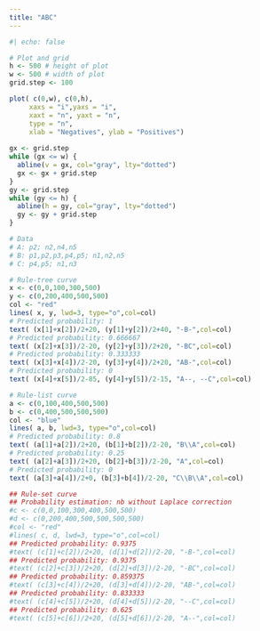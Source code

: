 ```yaml
---
title: "ABC"
---
```



```r
#| echo: false

# Plot and grid
h <- 500 # height of plot
w <- 500 # width of plot
grid.step <- 100

plot( c(0,w), c(0,h),  
     xaxs = "i",yaxs = "i",
     xaxt = "n", yaxt = "n",
     type = "n",
     xlab = "Negatives", ylab = "Positives")
     
gx <- grid.step
while (gx <= w) {
  abline(v = gx, col="gray", lty="dotted")
  gx <- gx + grid.step
}
gy <- grid.step
while (gy <= h) {
  abline(h = gy, col="gray", lty="dotted")
  gy <- gy + grid.step
}

# Data
# A: p2; n2,n4,n5
# B: p1,p2,p3,p4,p5; n1,n2,n5
# C: p4,p5; n1,n3

# Rule-tree curve
x <- c(0,0,100,300,500)
y <- c(0,200,400,500,500)
col <- "red"
lines( x, y, lwd=3, type="o",col=col)
# Predicted probability: 1
text( (x[1]+x[2])/2+20, (y[1]+y[2])/2+40, "-B-",col=col)
# Predicted probability: 0.666667
text( (x[2]+x[3])/2-20, (y[2]+y[3])/2+20, "-BC",col=col)
# Predicted probability: 0.333333
text( (x[3]+x[4])/2-20, (y[3]+y[4])/2+20, "AB-",col=col)
# Predicted probability: 0
text( (x[4]+x[5])/2-85, (y[4]+y[5])/2-15, "A--, --C",col=col)

# Rule-list curve
a <- c(0,100,400,500,500)
b <- c(0,400,500,500,500)
col <- "blue"
lines( a, b, lwd=3, type="o",col=col)
# Predicted probability: 0.8
text( (a[1]+a[2])/2+20, (b[1]+b[2])/2-20, "B\\A",col=col)
# Predicted probability: 0.25
text( (a[2]+a[3])/2+20, (b[2]+b[3])/2-20, "A",col=col)
# Predicted probability: 0
text( (a[3]+a[4])/2+0, (b[3]+b[4])/2-20, "C\\B\\A",col=col)

## Rule-set curve
## Probability estimation: nb without Laplace correction
#c <- c(0,0,100,300,400,500,500)
#d <- c(0,200,400,500,500,500,500)
#col <- "red"
#lines( c, d, lwd=3, type="o",col=col)
## Predicted probability: 0.9375
#text( (c[1]+c[2])/2+20, (d[1]+d[2])/2-20, "-B-",col=col)
## Predicted probability: 0.9375
#text( (c[2]+c[3])/2+20, (d[2]+d[3])/2-20, "-BC",col=col)
## Predicted probability: 0.859375
#text( (c[3]+c[4])/2+20, (d[3]+d[4])/2-20, "AB-",col=col)
## Predicted probability: 0.833333
#text( (c[4]+c[5])/2+20, (d[4]+d[5])/2-20, "--C",col=col)
## Predicted probability: 0.625
#text( (c[5]+c[6])/2+20, (d[5]+d[6])/2-20, "A--",col=col)

```